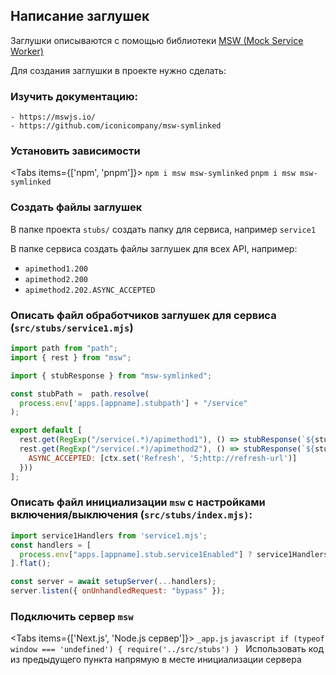 
## Написание заглушек

Заглушки описываются с помощью библиотеки [MSW (Mock Service Worker)](https://mswjs.io/)

Для создания заглушки в проекте нужно сделать:
<Steps>
  ### Изучить документацию:
    - https://mswjs.io/
    - https://github.com/iconicompany/msw-symlinked
  ### Установить зависимости

  <Tabs items={['npm', 'pnpm']}>
    <Tab>
      `npm i msw msw-symlinked`
    </Tab>
    <Tab>
      `pnpm i msw msw-symlinked`
    </Tab>
  </Tabs>

  ### Создать файлы заглушек

  В папке проекта `stubs/` создать папку для сервиса, например `service1`

  В папке сервиса создать файлы заглушек для всех API, например:

  - `apimethod1.200`
  - `apimethod2.200`
  - `apimethod2.202.ASYNC_ACCEPTED`

  ### Описать файл обработчиков заглушек для сервиса (`src/stubs/service1.mjs`)

  ```javascript
  import path from "path";
  import { rest } from "msw";

  import { stubResponse } from "msw-symlinked";

  const stubPath =  path.resolve(
    process.env['apps.[appname].stubpath'] + "/service"
  );

  export default [
    rest.get(RegExp("/service(.*)/apimethod1"), () => stubResponse(`${stubPath}/apimethod1`)),
    rest.get(RegExp("/service(.*)/apimethod2"), () => stubResponse(`${stubPath}/apimethod2`, {
      ASYNC_ACCEPTED: [ctx.set('Refresh', '5;http://refresh-url')]
    }))
  ];
  ```

  ### Описать файл инициализации `msw` с настройками включения/выключения (`src/stubs/index.mjs)`:
  ```javascript
  import service1Handlers from 'service1.mjs';
  const handlers = [
    process.env["apps.[appname].stub.service1Enabled"] ? service1Handlers : [],
  ].flat();

  const server = await setupServer(...handlers);
  server.listen({ onUnhandledRequest: "bypass" });
  ```

  ### Подключить сервер `msw`

  <Tabs items={['Next.js', 'Node.js сервер']}>
    <Tab>
      `_app.js`
      ```javascript
      if (typeof window === 'undefined') {
        require('../src/stubs')
      }
      ```
    </Tab>
    <Tab>
      Использовать код из предыдущего пункта напрямую в месте инициализации сервера
    </Tab>
  </Tabs>

</Steps>
